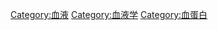 {{Commonscat|Coagulation}}

[[Category:血液|Category:血液]]
[[Category:血液学|Category:血液学]]
[[Category:血蛋白|Category:血蛋白]]